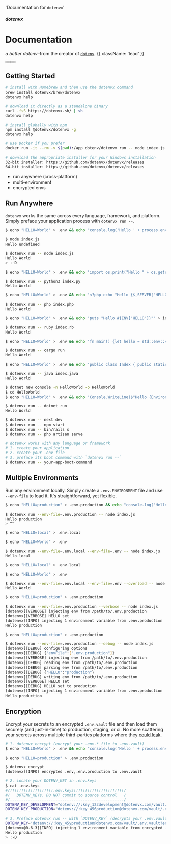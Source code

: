 


  'Documentation for `dotenvx`'

<HeroPattern />

##### dotenvx
# Documentation

*a better dotenv*–from the creator of [`dotenv`](https://github.com/motdotla/dotenv). {{ className: 'lead' }}

<div className="not-prose mt-6 mb-16 flex gap-3">
  <Button href="/docs/quickstart" arrow="right" children="Quickstart" />
  <Button href="/docs/install" variant="outline" children="Installation" />
</div>

## Getting Started

<CodeGroup>

```bash {{ title: "Brew" }}
# install with Homebrew and then use the dotenvx command
brew install dotenvx/brew/dotenvx
dotenvx help
```

```bash {{ title: "Curl" }}
# download it directly as a standalone binary
curl -fsS https://dotenvx.sh/ | sh
dotenvx help
```

```bash {{ title: "Npm" }}
# install globally with npm
npm install @dotenvx/dotenvx -g
dotenvx help
```

```bash {{ title: "Docker" }}
# use Docker if you prefer
docker run -it --rm -v $(pwd):/app dotenv/dotenvx run -- node index.js
```

```bash {{ title: "Windows" }}
# download the appropriate installer for your Windows installation
32-bit installer: https://github.com/dotenvx/dotenvx/releases
64-bit installer: https://github.com/dotenvx/dotenvx/releases
```

</CodeGroup>

* run anywhere (cross-platform)
* multi-environment
* encrypted envs

## Run Anywhere

`dotenvx` works the same across every language, framework, and platform. Simply preface your application process with `dotenvx run --`.

<CodeGroup>

```bash {{ title: 'Node' }}
$ echo "HELLO=World" > .env && echo "console.log('Hello ' + process.env.HELLO)" > index.js

$ node index.js
Hello undefined

$ dotenvx run -- node index.js
Hello World
> :-D
```

```bash {{ title: 'Python' }}
$ echo "HELLO=World" > .env && echo 'import os;print("Hello " + os.getenv("HELLO", ""))' > index.py

$ dotenvx run -- python3 index.py
Hello World
```

```bash {{ title: 'PHP' }}
$ echo "HELLO=World" > .env && echo '<?php echo "Hello {$_SERVER["HELLO"]}\n";' > index.php

$ dotenvx run -- php index.php
Hello World
```

```bash {{ title: 'Ruby' }}
$ echo "HELLO=World" > .env && echo 'puts "Hello #{ENV["HELLO"]}"' > index.rb

$ dotenvx run -- ruby index.rb
Hello World
```

```bash {{ title: 'Rust' }}
$ echo "HELLO=World" > .env && echo 'fn main() {let hello = std::env::var("HELLO").unwrap_or("".to_string());println!("Hello {hello}");}' > src/main.rs

$ dotenvx run -- cargo run
Hello World
```

```bash {{ title: 'Java' }}
$ echo "HELLO=World" > .env && echo 'public class Index { public static void main(String[] args) { System.out.println("Hello " + System.getenv("HELLO")); } }' > index.java

$ dotenvx run -- java index.java
Hello World
```

```bash {{ title: '.NET' }}
$ dotnet new console -n HelloWorld -o HelloWorld
$ cd HelloWorld
$ echo "HELLO=World" > .env && echo 'Console.WriteLine($"Hello {Environment.GetEnvironmentVariable("HELLO")}");' > Program.cs

$ dotenvx run -- dotnet run
Hello World
```

```bash {{ title: 'Frameworks' }}
$ dotenvx run -- next dev
$ dotenvx run -- npm start
$ dotenvx run -- bin/rails s
$ dotenvx run -- php artisan serve
```

```bash {{ title: 'Other' }}
# dotenvx works with any language or framework
# 1. create your application
# 2. create your .env file
# 3. preface its boot command with `dotenvx run --`
$ dotenvx run -- your-app-boot-command
```

</CodeGroup>

## Multiple Environments

Run any environment locally. Simply create a `.env.ENVIRONMENT` file and use `--env-file` to load it. It's straightforward, yet flexible.

<CodeGroup>

```bash {{ title: '--env-file' }}
$ echo "HELLO=production" > .env.production && echo "console.log('Hello ' + process.env.HELLO)" > index.js

$ dotenvx run --env-file=.env.production -- node index.js
Hello production
> ^^
```

```bash {{ title: 'multiple' }}
$ echo "HELLO=local" > .env.local

$ echo "HELLO=World" > .env

$ dotenvx run --env-file=.env.local --env-file=.env -- node index.js
Hello local
```

```bash {{ title: '--overload' }}
$ echo "HELLO=local" > .env.local

$ echo "HELLO=World" > .env

$ dotenvx run --env-file=.env.local --env-file=.env --overload -- node index.js
Hello World
```

```bash {{ title: '--verbose' }}
$ echo "HELLO=production" > .env.production

$ dotenvx run --env-file=.env.production --verbose -- node index.js
[dotenvx][VERBOSE] injecting env from /path/to/.env.production
[dotenvx][VERBOSE] HELLO set
[dotenvx][INFO] injecting 1 environment variable from .env.production
Hello production
```

```bash {{ title: '--debug' }}
$ echo "HELLO=production" > .env.production

$ dotenvx run --env-file=.env.production --debug -- node index.js
[dotenvx][DEBUG] configuring options
[dotenvx][DEBUG] {"envFile":[".env.production"]}
[dotenvx][VERBOSE] injecting env from /path/to/.env.production
[dotenvx][DEBUG] reading env from /path/to/.env.production
[dotenvx][DEBUG] parsing env from /path/to/.env.production
[dotenvx][DEBUG] {"HELLO":"production"}
[dotenvx][DEBUG] writing env from /path/to/.env.production
[dotenvx][VERBOSE] HELLO set
[dotenvx][DEBUG] HELLO set to production
[dotenvx][INFO] injecting 1 environment variable from .env.production
Hello production
```

</CodeGroup>

## Encryption

Encrypt your secrets to an encrypted `.env.vault` file and then load them securely (and just-in-time) to production, staging, or ci. No more scattering your secrets across multiple third-parties platforms where they [could leak](https://techcrunch.com/2023/01/05/circleci-breach/).

<CodeGroup>

```bash {{ title: "Step 1" }}
# 1. dotenvx encrypt (encrypt your .env.* file to .env.vault)
$ echo "HELLO=World" > .env && echo "console.log('Hello ' + process.env.HELLO)" > index.js

$ echo "HELLO=production" > .env.production

$ dotenvx encrypt
[dotenvx][INFO] encrypted .env,.env.production to .env.vault
```

```bash {{ title: "Step 2" }}
# 2. locate your DOTENV_KEY in .env.keys
$ cat .env.keys
#/!!!!!!!!!!!!!!!!!!!.env.keys!!!!!!!!!!!!!!!!!!!!!!/
#/   DOTENV_KEYs. DO NOT commit to source control   /
#/--------------------------------------------------/
DOTENV_KEY_DEVELOPMENT="dotenv://:key_123development@dotenvx.com/vault/.env.vault?environment=development"
DOTENV_KEY_PRODUCTION="dotenv://:key_456production@dotenvx.com/vault/.env.vault?environment=production"
```

```bash {{ title: "Step 3" }}
# 3. Preface dotenvx run -- with `DOTENV_KEY` (decrypts your .env.vault and injects your encrypted envs)
DOTENV_KEY='dotenv://:key_45yproduction@dotenvx.com/vault/.env.vault?environment=production' dotenvx run -- node index.js
[dotenvx@0.6.3][INFO] injecting 1 environment variable from encrypted .env.vault
Hello production
> :-D
```

</CodeGroup>

